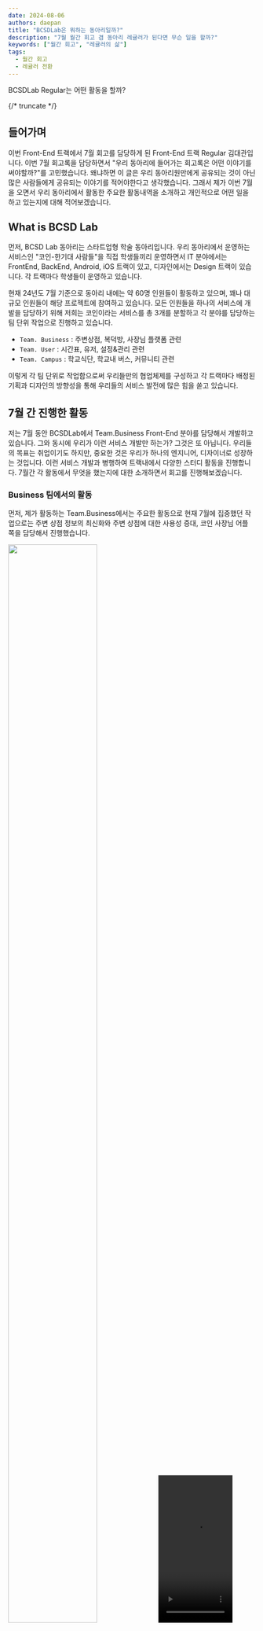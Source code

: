 ```yaml
---
date: 2024-08-06
authors: daepan
title: "BCSDLab은 뭐하는 동아리일까?"
description: "7월 월간 회고 겸 동아리 레귤러가 된다면 무슨 일을 할까?"
keywords: ["월간 회고", "레귤러의 삶"]
tags:
  - 월간 회고
  - 레귤러 전환
---
```


BCSDLab Regular는 어떤 활동을 할까?

{/* truncate */}

## 들어가며
이번 Front-End 트랙에서 7월 회고를 담당하게 된 Front-End 트랙 Regular 김대관입니다. 이번 7월 회고록을 담당하면서 "우리 동아리에 들어가는 회고록은 어떤 이야기를 써야할까?"를 고민했습니다. 왜냐하면 이 글은 우리 동아리원만에게 공유되는 것이 아닌 많은 사람들에게 공유되는 이야기를 적어야한다고 생각했습니다. 그래서 제가 이번 7월을 오면서 우리 동아리에서 활동한 주요한 활동내역을 소개하고 개인적으로 어떤 일을 하고 있는지에 대해 적어보겠습니다.


## What is BCSD Lab

먼저, BCSD Lab 동아리는 스타트업형 학술 동아리입니다. 우리 동아리에서 운영하는 서비스인 "코인-한기대 사람들"을 직접 학생들끼리 운영하면서 IT 분야에서는 FrontEnd, BackEnd, Android, iOS 트랙이 있고, 디자인에서는 Design 트랙이 있습니다. 각 트랙마다 학생들이 운영하고 있습니다.

현재 24년도 7월 기준으로 동아리 내에는 약 60명 인원들이 활동하고 있으며, 꽤나 대규모 인원들이 해당 프로젝트에 참여하고 있습니다. 모든 인원들을 하나의 서비스에 개발을 담당하기 위해 저희는 코인이라는 서비스를 총 3개를 분할하고 각 분야를 담당하는 팀 단위 작업으로 진행하고 있습니다.

* `Team. Business` : 주변상점, 복덕방, 사장님 플랫폼 관련
* `Team. User` : 시간표, 유저, 설정&관리 관련
* `Team. Campus` : 학교식단, 학교내 버스, 커뮤니티 관련

이렇게 각 팀 단위로 작업함으로써 우리들만의 협업체제를 구성하고 각 트랙마다 배정된 기획과 디자인의 방향성을 통해 우리들의 서비스 발전에 많은 힘을 쏟고 있습니다.

## 7월 간 진행한 활동

저는 7월 동안 BCSDLab에서 Team.Business Front-End 분야를 담당해서 개발하고 있습니다. 그와 동시에 우리가 이런 서비스 개발만 하는가? 그것은 또 아닙니다. 우리들의 목표는 취업이기도 하지만, 중요한 것은 우리가 하나의 엔지니어, 디자이너로 성장하는 것입니다. 이런 서비스 개발과 병행하여 트랙내에서 다양한 스터디 활동을 진행합니다. 7월간 각 활동에서 무엇을 했는지에 대한 소개하면서 회고를 진행해보겠습니다.

### Business 팀에서의 활동

먼저, 제가 활동하는 Team.Business에서는 주요한 활동으로 현재 7월에 집중했던 작업으로는 주변 상점 정보의 최신화와 주변 상점에 대한 사용성 증대, 코인 사장님 어플 쪽을 담당해서 진행했습니다.

<div style={{width: '100%', height: '300px', display:'flex', justifyContent: 'center'}}> 
<img src="https://i.imgur.com/Tmpxvis.png" width="60%" height="75%"/> 
<video src="https://github.com/user-attachments/assets/7ca1904a-0087-4626-bdc0-08c63e40d521" width="30%" height="300px"/>
</div>
우리가 기능과 기획의 방향성을 결정할 때 우리가 사용하는 서비스에 대해서 많은 추적을 진행하고 있고 언제나 "유저들이 원하는 서비스란 무엇일까?"를 고민하고 그에 대한 기반한 데이터 등을 구축하기 위해 Google Analytics를 직접 설정하고 실제 유저들이 우리 어플을 어떻게 활용하는지를 분석하고, 어떤 기능이 필요할지를 고민합니다.

물론 그 과정에서 위에 같이 간단한 사용성 증대나 최신화를 진행하게 되는 것에는 많은 근거를 기반합니다.

1. GA에서 분석된 데이터를 기반한 기능 기획의 방향성 선정
2. User Test를 통한 실제 사용자 인터뷰

<div style={{width: '100%', height: '100%'}}> 
	<div style={{width: '100%', height:'30%', display: 'flex'}}>
		<img src="https://i.imgur.com/5ECk719.png" width="48%" height="30%"/>
		<img src="https://i.imgur.com/InPsXah.png" width="48%" height="100%"/ >
	</div>
	<img src="https://i.imgur.com/LhcXGgV.png" width="100%" height="70%"/>
	
</div>
// *넘나 고생하는 우리 DA, PM 분들!*

해당 분석이 마무리 되면은 개발, DA, PM, 디자이너 들이 모여서 앞으로 이런 데이터를 기반으로 어떤 기능으로 진행하면 좋을지를 서로의 의견을 공유하고 함께 협업하는 형태로 진행하고 있습니다.

### 트랙에서 하는 활동

앞에서 말한 것 처럼 위에서의 활동은 Team 단위에서 마무리하는 것이 아닌 새롭게 트랙 내부에서도 많은 활동을 진행합니다.

#### 스터디 활동

동아리에서 스터디는 매우 흔하지만, 우리는 개발자를 희망하는 사람들이 모인 만큼 개발과 관련된 스터디를 주로 진행합니다. 기간은 보통 방학기간 혹은 학기 중에 하루 1~2시간이라도 내서 공부할 수 있도록 주간 스터디를 진행합니다.

저는 이번 7월에 모던 웹에서 가장 근간이 되고 있는 JavaScript에 대해서 더 Deep 하게 알기 위해서 ko.javascript 내용을 기반으로 스터디를 진행하고 있습니다. 혼자서 공부하는 것이 아닌 다른 인원들과 함께하는 것으로 동기부여를 촉진하고 서로가 놓친 부분을 보완할 수 있습니다.

<div style={{display: 'flex', justifyContent: 'center'}}>
<img src="https://i.imgur.com/HZ5RCga.png" width="70%" height="60%" />
</div>

#### 소그룹 활동

또한 FrontEnd 트랙에서는 소그룹 활동을 진행합니다. 다양하게 Slack 내에 있는 Slack 봇을 개발하는 그룹이나 따로 사이드 프로젝트에 대한 아이디어를 얻어서 사이드 프로젝트를 진행하는 그룹도 있습니다. 저는 리팩토링 그룹이라는 우리가 작성한 기능 중에 오래된 코드나 구조적인 변화가 필요하는 곳을 작업하는 리팩토링 그룹을 진행하고 있습니다.

그룹의 활동으로는 문제점을 찾고 분석하고 우리가 무엇을 해야할지를 정의합니다.
그리고 해당 내용에 대한 근거를 확실하게 하기 위해 문서화를 하고 서로에게 피드백을 줍니다.
실제 기능에 적용하는 것으로 우리 리팩토링 소그룹은 이를 통해 우리들의 프로젝트가 이전 코드에 대한 레거시로 정체되지 않도록 노력합니다.

7월에 진행한 내용으로는 우리 프로젝트에서 주로 활용되는 `react-hook-form`과 프로젝트에 새롭게 추가된 `useFunnel`에 대한 기능이 잘 동작하는지와 코드적 문제를 지적하고 이를 수정하는 작업을 진행했습니다.

<div style={{display: 'flex', width: '100%', height: '100%'}}>
		<img src="https://i.imgur.com/rpXR4hw.png" width="50%" height="120%"/>
	<div style={{width: '50%'}}>
		<img src="https://i.imgur.com/aLmaIQu.png" width="100%" height="50%"/>
		<img src="https://i.imgur.com/A571lbQ.png" width="100%" height="50%"/>
	</div>
</div>


## 마무리하며

뭔가 회고록이기도 하지만 위와 같은 활동들을 진행하고 있다고 설명한 부분만 많았던 것 같습니다. 하지만 이렇게 정리하면서 "내가 7월 동안 이런 것을 진행했구나"를 생각합니다.  
이렇게 회고를 통해 나의 7월 활동을 정리해보았고, 혹시 우리 BCSDLab에 관심이 있다면, 이런 체계적인 집단임을 알아주셨으면 하는 마음입니다 ^^


